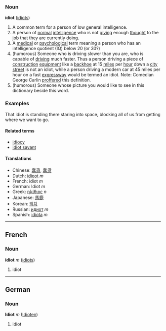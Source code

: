 ===Noun===
'''idiot''' ([[idiots]])

#  A common term for a person of low general intelligence.
#  A person of [[normal]] [[intelligence]] who is not [[giving]] enough [[thought]] to the job that they are currently doing.
#  A [[medical]] or [[psychological]] term meaning a person who has an intelligence quotient (IQ) below 20 (or 30?)
#  (humorous) Someone who is driving slower than you are, who is capable of [[driving]] much faster.  Thus a person driving a piece of [[construction]] [[equipment]] like a [[backhoe]] at 15 [[miles]] per [[hour]] down a [[city]] [[street]] is not an idiot, while a person driving a modern car at 45 miles per hour on a fast [[expressway]] would be termed an idiot.  Note:  Comedian George Carlin [[proffered]] this definition.
#  (humorous) Someone whose picture you would like to see in this dictionary beside this word.

===Examples===
That idiot is standing there staring into space, blocking all of us from getting where we want to go.

====Related terms====
*[[idiocy]]
*[[idiot savant]]

====Translations====
*Chinese: [[蠢貨]], [[蠢货]]
*Dutch: [[idioot]] ''m''
*French: idiot ''m''
*German: Idiot ''m''
*Greek: [[ηλίθιος]] ''n''
*Japanese: [[馬鹿]]
*Korean: [[백치]]
*Russian: [[идиот]] ''m''
*Spanish: [[idiota]] ''m''

----

==French==
===Noun===
'''idiot''' ''m'' ([[idiots]])

# idiot

----

==German==
===Noun===
'''Idiot''' ''m'' ([[Idioten]])

# idiot